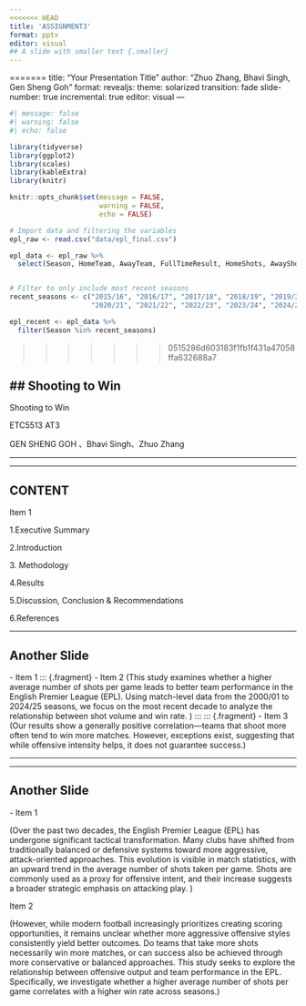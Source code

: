 ```yaml
---
<<<<<<< HEAD
title: 'ASSIGNMENT3'
format: pptx
editor: visual
## A slide with smaller text {.smaller}
---
```

=======
title: "Your Presentation Title"
author: "Zhuo Zhang, Bhavi Singh, Gen Sheng Goh"
format:
  revealjs:
    theme: solarized
    transition: fade
    slide-number: true
    incremental: true
editor: visual
---

```r
#| message: false
#| warning: false
#| echo: false

library(tidyverse)
library(ggplot2)
library(scales)
library(kableExtra)
library(knitr)

knitr::opts_chunk$set(message = FALSE,
                      warning = FALSE,
                      echo = FALSE)
```

```r
# Import data and filtering the variables
epl_raw <- read.csv("data/epl_final.csv")

epl_data <- epl_raw %>%
  select(Season, HomeTeam, AwayTeam, FullTimeResult, HomeShots, AwayShots)


# Filter to only include most recent seasons
recent_seasons <- c("2015/16", "2016/17", "2017/18", "2018/19", "2019/20",
                    "2020/21", "2021/22", "2022/23", "2023/24", "2024/25")

epl_recent <- epl_data %>%
  filter(Season %in% recent_seasons)
```


>>>>>>> 0515286d603183f1fb1f431a47058ffa632688a7

## \## Shooting to Win

Shooting to Win

ETC5513 AT3

GEN SHENG GOH 、Bhavi Singh、Zhuo Zhang

---

------------------------------------------------------------------------

## CONTENT

Item 1

1.Executive Summary

2.Introduction

3\. Methodology

4.Results

5.Discussion, Conclusion & Recommendations

6.References

---

## Another Slide

\- Item 1 ::: {.fragment} - Item 2 (This study examines whether a higher average number of shots per game leads to better team performance in the English Premier League (EPL). Using match-level data from the 2000/01 to 2024/25 seasons, we focus on the most recent decade to analyze the relationship between shot volume and win rate. ) ::: ::: {.fragment} - Item 3 (Our results show a generally positive correlation—teams that shoot more often tend to win more matches. However, exceptions exist, suggesting that while offensive intensity helps, it does not guarantee success.)

---

------------------------------------------------------------------------

## Another Slide

\- Item 1

(Over the past two decades, the English Premier League (EPL) has undergone significant tactical transformation. Many clubs have shifted from traditionally balanced or defensive systems toward more aggressive, attack-oriented approaches. This evolution is visible in match statistics, with an upward trend in the average number of shots taken per game. Shots are commonly used as a proxy for offensive intent, and their increase suggests a broader strategic emphasis on attacking play. )

Item 2

(However, while modern football increasingly prioritizes creating scoring opportunities, it remains unclear whether more aggressive offensive styles consistently yield better outcomes. Do teams that take more shots necessarily win more matches, or can success also be achieved through more conservative or balanced approaches. This study seeks to explore the relationship between offensive output and team performance in the EPL. Specifically, we investigate whether a higher average number of shots per game correlates with a higher win rate across seasons.)
